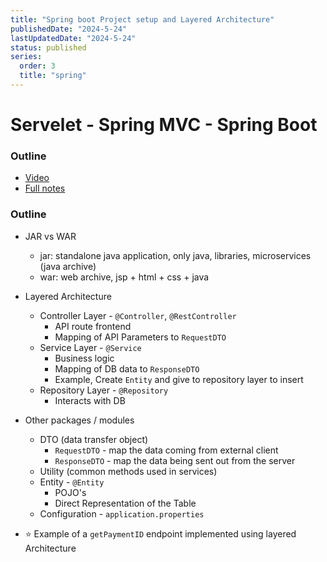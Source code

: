 ```yaml
---
title: "Spring boot Project setup and Layered Architecture"
publishedDate: "2024-5-24"
lastUpdatedDate: "2024-5-24"
status: published
series:
  order: 3
  title: "spring"
---
```


# Servelet - Spring MVC - Spring Boot

### Outline
- [Video](https://youtu.be/4QWW4v2u_ZI)
- [Full notes](https://notebook.zohopublic.in/public/notes/bietv97e0afeb8fcf41e191da86e3898422b7)

### Outline
- JAR vs WAR
  - jar: standalone java application, only java, libraries, microservices (java archive)
  - war: web archive, jsp + html + css + java
- Layered Architecture
  - Controller Layer - `@Controller`, `@RestController`
    - API route frontend
    - Mapping of API Parameters to `RequestDTO`
  - Service Layer - `@Service`
    - Business logic
    - Mapping of DB data to `ResponseDTO`
    - Example, Create `Entity` and give to repository layer to insert
  - Repository Layer - `@Repository`
    - Interacts with DB
- Other packages / modules
  - DTO (data transfer object)
    - `RequestDTO` - map the data coming from external client
    - `ResponseDTO` - map the data being sent out from the server
  - Utility (common methods used in services)
  - Entity - `@Entity`
    - POJO's
    - Direct Representation of the Table
  - Configuration - `application.properties`

- ⭐ Example of a `getPaymentID` endpoint implemented using layered Architecture